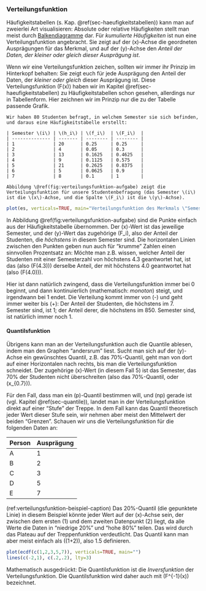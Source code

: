 ### Verteilungsfunktion

Häufigkeitstabellen (s. Kap. \@ref(sec-haeufigkeitstabellen)) kann man auf zweierlei Art visualisieren: Absolute oder relative Häufigkeiten stellt man meist durch [Balkendiagramme](#sec-balkendiagramme) dar. Für *kumulierte Häufigkeiten* ist nun eine Verteilungsfunktion angebracht. Sie zeigt auf der \(x\)-Achse die geordneten Ausprägungen für das Merkmal, und auf der \(y\)-Achse den *Anteil der Daten, der kleiner oder gleich dieser Ausprägung ist*.

Wenn wir eine Verteilungsfunktion zeichen, sollten wir immer ihr Prinzip im Hinterkopf behalten: Sie zeigt euch für jede Ausprägung den Anteil der Daten, der *kleiner oder gleich* dieser Ausprägung ist. Diese Verteilungsfunktion \(F(x)\) haben wir im Kapitel \@ref(sec-haeufigkeitstabellen) zu Häufigkeitstabellen schon gesehen, allerdings nur in Tabellenform. Hier zeichnen wir im Prinzip nur die zu der Tabelle passende Grafik.

```exercise

Wir haben 80 Studenten befragt, in welchem Semester sie sich befinden, und daraus eine Häufigkeitstabelle erstellt:

| Semester \(i\) | \(h_i\) | \(f_i\)  | \(F_i\)  |
| -------------- | ------- | -------- | -------- |
| 1              | 20      | 0.25     | 0.25     |
| 2              | 4       | 0.05     | 0.3      |
| 3              | 13      | 0.1625   | 0.4625   |
| 4              | 9       | 0.1125   | 0.575    |
| 5              | 21      | 0.2625   | 0.8375   |
| 6              | 5       | 0.0625   | 0.9      |
| 7              | 8       | 0.1      | 1        |

Abbildung \@ref(fig:verteilungsfunktion-aufgabe) zeigt die Verteilungsfunktion für unsere Studentenbefragung (das Semester \(i\) ist die \(x\)-Achse, und die Spalte \(F_i\) ist die \(y\)-Achse).
```

```r
plot(es, verticals=TRUE, main="Verteilungsfunktion des Merkmals \"Semester\"")
```

In Abbildung \@ref(fig:verteilungsfunktion-aufgabe) sind die Punkte einfach aus der Häufigkeitstabelle übernommen. Der \(x\)-Wert ist das jeweilige Semester, und der \(y\)-Wert das zugehörige \(F_i\), also der Anteil der Studenten, die *höchstens* in diesem Semester sind. Die horizontalen Linien zwischen den Punkten geben nun auch für "krumme" Zahlen einen sinnvollen Prozentsatz an: Möchte man z.B. wissen, welcher Anteil der Studenten mit einer Semesterzahl von höchstens 4.3 geantwortet hat, ist das (also \(F(4.3)\)) derselbe Anteil, der mit höchstens 4.0 geantwortet hat (also \(F(4.0)\)).

Hier ist dann natürlich zwingend, dass die Verteilungsfunktion immer bei 0 beginnt, und dann kontinuierlich (mathematisch: *monoton*) steigt, und irgendwann bei 1 endet. Die Verteilung kommt immer von \(-\infty\) und geht immer weiter bis \(+\infty\): Der Anteil der Studenten, die höchstens im 7. Semester sind, ist 1; der Anteil derer, die höchstens im 850. Semester sind, ist natürlich immer noch 1.

#### Quantilsfunktion

Übrigens kann man an der Verteilungsfunktion auch die Quantile ablesen, indem man den Graphen "andersrum" liest. Sucht man sich auf der \(y\)-Achse ein gewünschtes Quantil, z.B. das 70%-Quantil, geht man von dort auf einer Horizontalen nach rechts, bis man die Verteilungsfunktion schneidet. Der zugehörige \(x\)-Wert (in diesem Fall 5) ist das Semester, das 70% der Studenten nicht überschreiten (also das 70%-Quantil, oder \(x_{0.7}\)).

Für den Fall, dass man ein \(p\)-Quantil bestimmen will, und \(np\) gerade ist (vgl. Kapitel \@ref(sec-quantile)), landet man in der Verteilungsfunktion direkt auf einer "Stufe" der Treppe. In dem Fall kann das Quantil theoretisch jeder Wert dieser Stufe sein, wir nehmen aber meist den Mittelwert der beiden "Grenzen". Schauen wir uns die Verteilungsfunktion für die folgenden Daten an:

| Person | Ausprägung |
| ------ | ---------- |
| A      | 1          |
| B      | 2          |
| C      | 3          |
| D      | 5          |
| E      | 7          |

(ref:verteilungsfunktion-beispiel-caption) Das 20%-Quantil (die gepunktete Linie) in diesem Beispiel könnte jeder Wert auf der \(x\)-Achse sein, der zwischen dem ersten (1) und dem zweiten Datenpunkt (2) liegt, da alle Werte die Daten in "niedrige 20%" und "hohe 80%" teilen. Das wird durch das Plateau auf der Treppenfunktion verdeutlicht. Das Quantil kann man aber meist einfach als \(\frac{1}{2}(1+2)\), also 1.5 definieren.

```r
plot(ecdf(c(1,2,3,5,7)), verticals=TRUE, main="")
lines(c(-2,1), c(.2,.2), lty=3)
```

Mathematisch ausgedrückt: Die Quantilsfunktion ist die *Inversfunktion* der Verteilungsfunktion. Die Quantilsfunktion wird daher auch mit \(F^{-1}(x)\) bezeichnet.